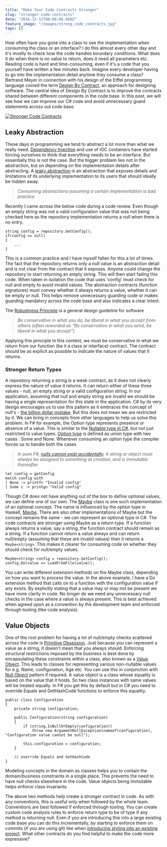 ```yaml
---
title: "Make Your Code Contracts Stronger"
slug: "stronger-code-contracts"
date: "2016-12-12T00:00:00.000Z"
feature_image: "/images/strong_code_contracts.jpg"
tags: []
---
```


How often have you gone into a class to see the implementation when consuming the class or an interface? I do this almost every other day and it's mostly to check how the code handles boundary conditions. What does it do when there is no value to return, does it need all parameters etc. Reading code is hard and time-consuming, even if it's a code that you yourself have written a few minutes back. Imagine every developer having to go into the implementation detail anytime they consume a class? Bertrand Meyer in connection with his design of the Eiffel programming language coined the term [Design By Contract](https://en.wikipedia.org/wiki/Design_by_contract), an approach for designing software. The central idea of Design By Contract is to improve the contracts shared between different components in the code base. In this post, we will see how we can improve our C# code and avoid unnecessary guard statements across out code base.

[![Stronger Code Contracts](/images/strong_code_contracts.jpg)](http://nebula.wsimg.com/6e7b8057c7f32b90d4f144424c8a7ae1?AccessKeyId=00F174C5B1CCF865161D&disposition=0&alloworigin=1)

Leaky Abstraction
-----------------

These days in programming we tend to abstract a lot more than what we really need. [Dependency Injection](__GHOST_URL__/tag/dependency-injection/) and use of IOC containers have started forcing ourselves to think that everything needs to be an interface. But essentially this is not the case. But the bigger problem lies not in the abstraction, but on depending on the implementation details after abstracting. A [leaky abstraction](https://en.wikipedia.org/wiki/Leaky_abstraction) is an abstraction that exposes details and limitations of its underlying implementation to its users that should ideally be hidden away.

> _Consuming abstractions assuming a certain implementation is bad practice_

Recently I came across the below code during a code review. Even though an empty string was not a valid configuration value that was not being checked here as the repository implementation returns a null when there is no entry.

    string config = repository.GetConfig();
    if(config == null)
    {
        ...
    }
    

This is a common practice and I have myself fallen for this a lot of times. The fact that the repository returns only a null value is an abstraction detail and is not clear from the contract that it exposes. Anyone could change the repository to start returning an empty string. This will then start failing this code. When taken in isolation the code that uses 'config' must check for null and empty to avoid invalid values. The abstraction contracts (function signatures) must convey whether it always returns a value, whether it can be empty or null. This helps remove unnecessary guarding code or makes guarding mandatory across the code base and also indicates a clear intent.

The [Robustness Principle](https://en.wikipedia.org/wiki/Robustness_principle) is a general design guideline for software

> _Be conservative in what you do, be liberal in what you accept from others (often reworded as "Be conservative in what you send, be liberal in what you accept")._

Applying this principle in this context, we must be conservative in what we return from our function (be it a class or interface) contract. The contract should be as explicit as possible to indicate the nature of values that it returns.

### Stronger Return Types

A repository returning a string is a weak contract, as it does not clearly express the nature of value it returns. It can return either of these three values - null, an empty string or a valid configuration string. In our application, assuming that null and empty string are invalid we should be having a single representation for this state in the application. C# by its very design encourages us to use this pattern as it embraces the concept of null's - [the billion dollar mistake](https://www.linkedin.com/pulse/20141126171912-7082046-tony-hoare-invention-of-the-null-reference-a-billion-dollar-mistake). But this does not mean we are restricted by it. We can bring in concepts from other languages to help us solve this problem. In F# for example, the Option type represents presence or absence of a value. This is similar to the [Nullable type in C#](https://msdn.microsoft.com/en-us/library/1t3y8s4s.aspx), but not just restricted to value types. [Option type](http://fsharpforfunandprofit.com/posts/the-option-type/) is defined as union type with two cases : Some and None. Whenever consuming an option type the compiler forces us to handle both the cases

> _In pure F#, [nulls cannot exist accidentally](https://fsharpforfunandprofit.com/posts/correctness-exhaustive-pattern-matching/). A string or object must always be assigned to something at creation, and is immutable thereafter_

    let config = getConfig
    match config with
    | None -> printfn "Invalid config"
    | Some c -> printgn "Valid config"
    

Though C# does not have anything out of the box to define optional values, we can define one of our own. The [Maybe](https://github.com/ploeh/Booking/blob/master/BookingDomainModel/Maybe.cs) class is one such implementation of an optional concept. The name is influenced by the option type in Haskell, [Maybe](https://wiki.haskell.org/Maybe). There are also other implementations of Maybe but the concept remains the same - we can represent an optional type in C#. The code contracts are stronger using Maybe as a return type. If a function always returns a value, say a string, the function contract should remain as a string. If a function cannot return a value always and can return null/empty (assuming that these are invalid values) then it returns a `Maybe<string>`. This makes it clearer for consuming code on whether they should check for null/empty values.

    Maybe<string> config = repository.GetConfig();
    config.Do(value => LoadFromFile(value));
    

You can write different extension methods on the Maybe class, depending on how you want to process the value. In the above example, I have a Do extension method that calls on to a function with the configuration value if any exists. By explicitly stating that a value may or may not be present we have more clarity in code. No longer do we need any unnecessary null checks in the case where a value is always present. This is best achieved when agreed upon as a convention by the development team and enforced through tooling (like code analysis).

Value Objects
-------------

One of the root problem for having a lot of null/empty checks scattered across the code is [Primitive Obsession](http://blog.ploeh.dk/2015/01/19/from-primitive-obsession-to-domain-modelling/). Just because you can represent a value as a string, it doesn't mean that you always should. Enforcing structural restrictions imposed by the business is best done by encapsulating these constraints within a class, also known as a [Value Object](__GHOST_URL__/blog/thinking-beyond-primitive-values-value-objects/). This leads to classes for representing various non-nullable values for e.g. Name, configuration, Age etc. You can use this in conjunction with [Null Object](https://en.wikipedia.org/wiki/Null_Object_pattern) pattern if required. A value object is a class whose equality is based on the value that it holds. So two class instances with same values will be treated equally. In F# you get this by default but in C# you need to override Equals and GetHashCode functions to enforce this equality.

    public class Configuration
    {
        private string configuration;
    
        public Configuration(string configuration)
        {
            if (string.IsNullOrEmpty(configuration))
                throw new ArgumentNullException(nameof(configuration), "Configuration value cannot be null");
    
            this.configuration = configuration;
        }
    
        // override Equals and GetHashCode
    }
    

Modeling concepts in the domain as classes helps you to contain the domain/business constraints in a single place. This prevents the need to have null checks elsewhere in the code. Value objects being immutable helps enforce class invariants.

The above two methods help create a stronger contract in code. As with any conventions, this is useful only when followed by the whole team. Conventions are best followed if enforced through tooling. You can create custom code analysis rules to enforce return type to be of type if any method is returning null. Even if you are introducing this into a large existing code base you can do this incrementally, by starting to enforce them on commits (if you are using git) like when [introducing styling into an existing project](__GHOST_URL__/blog/introducing-code-formatting-into-a-large-codebase/). What other contracts do you find helpful to make the code more expressive?